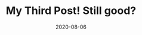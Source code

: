 ---
title: My Third Post! Still good?
slug: my-third-post
date: 2020-08-06
featureImage: lisboneve.jpg
excerpt: I like big booty bitches, it turns out big booty bitches reallys like me.
---